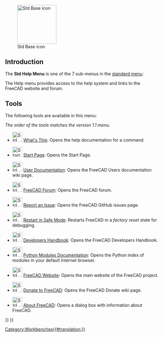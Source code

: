 <languages/>
<translate>

<!--T:17-->
{{Docnav
|[[Std_Windows_Menu|Std Windows Menu]]
|
|[[Std_Base|Std Base]]
|IconL=
|IconR=
|IconC=Freecad.svg
}}

<!--T:18-->
[[Image:Freecad.svg|thumb|128px|Std Base icon]]

</translate>
{{TOCright}}
<translate>

==Introduction== <!--T:13-->

<!--T:19-->
The '''Std Help Menu''' is one of the 7 sub-menus in the [[Standard_Menu|standard menu]]:

<!--T:14-->
<!--Please keep info below synchronized with Std_Base, Standard_Menu, Std_File_Menu etc.-->
{{StdMenu
|
[[Std_File_Menu|File]]
&nbsp;&nbsp;&nbsp;
[[Std_Edit_Menu|Edit]]
&nbsp;&nbsp;&nbsp;
[[Std_View_Menu|View]]
&nbsp;&nbsp;&nbsp;
[[Std_Tools_Menu|Tools]]
&nbsp;&nbsp;&nbsp;
[[Std_Macro_Menu|Macro]]
&nbsp;&nbsp;&nbsp;
[[Std_Windows_Menu|Windows]]
&nbsp;&nbsp;&nbsp;
[[Std_Help_Menu|Help]]
}}

<!--T:15-->
<!--Please keep info below synchronized with Standard_Menu-->
The Help menu provides access to the help system and links to the FreeCAD website and forum.

==Tools== <!--T:16-->

<!--T:20-->
The following tools are available in this menu:

''The order of the tools matches the version 1.1 menu.''

<!--T:12-->
* [[File:Std_WhatsThis.svg|32px]] [[Std_WhatsThis|What's This]]: Opens the help documentation for a command.

<!--T:24-->
* [[File:Start_Start.svg|32px]] [[Start_Start|Start Page]]: Opens the Start Page. {{Version|1.0}}

<!--T:6-->
* [[File:Std_FreeCADUserHub.svg|32px]] [[Std_FreeCADUserHub|User Documentation]]: Opens the FreeCAD Users documentation wiki page.

<!--T:9-->
* [[File:Std_FreeCADForum.svg|32px]] [[Std_FreeCADForum|FreeCAD Forum]]: Opens the FreeCAD forum.

<!--T:23-->
* [[File:Std_ReportBug.svg|32px]] [[Std_ReportBug|Report an Issue]]: Opens the FreeCAD GitHub issues page.

<!--T:25-->
* [[File:Std_RestartInSafeMode.svg|32px]] [[Std_RestartInSafeMode|Restart in Safe Mode]]: Restarts FreeCAD in a ''factory reset'' state for debugging. {{Version|1.0}}

* [[File:Std_DevHandbook.svg|32px]] [[Std_DevHandbook|Developers Handbook]]: Opens the FreeCAD Developers Handbook. {{Version|1.1}}

<!--T:8-->
* [[File:Std_PythonHelp.svg|32px]] [[Std_PythonHelp|Python Modules Documentation]]: Opens the Python index of modules in your default Internet browser.

<!--T:5-->
* [[File:Std_FreeCADWebsite.svg|32px]] [[Std_FreeCADWebsite|FreeCAD Website]]: Opens the main website of the FreeCAD project.

<!--T:22-->
* [[File:Std_FreeCADDonation.svg|32px]] [[Std_FreeCADDonation|Donate to FreeCAD]]: Opens the FreeCAD Donate wiki page.

<!--T:11-->
* [[File:Std_About.svg|32px]] [[Std_About|About FreeCAD]]: Opens a dialog box with information about FreeCAD.


<!--T:21-->
{{Docnav
|[[Std_Windows_Menu|Std Windows Menu]]
|
|[[Std_Base|Std Base]]
|IconL=
|IconR=
|IconC=Freecad.svg
}}

</translate>
{{Std_Base_navi{{#translation:}}}}
{{Userdocnavi{{#translation:}}}}
[[Category:Workbenches{{#translation:}}]]